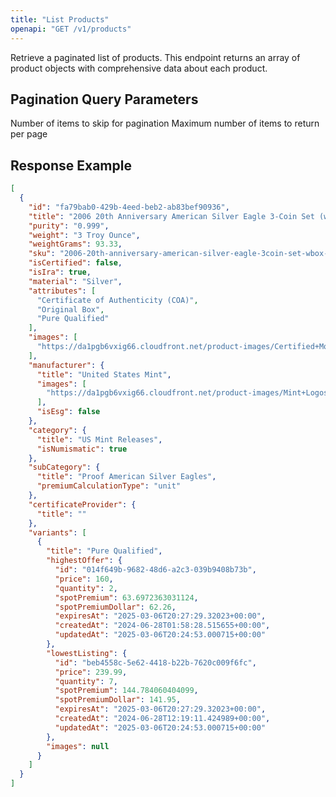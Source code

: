 ```yaml
---
title: "List Products"
openapi: "GET /v1/products"
---
```


Retrieve a paginated list of products. This endpoint returns an array of product objects with comprehensive data about each product.

## Pagination Query Parameters

<ParamField query="offset" type="integer" default="0">
  Number of items to skip for pagination
</ParamField>

<ParamField query="limit" type="integer" default="10" min="1" max="100">
  Maximum number of items to return per page
</ParamField>

## Response Example

```json
[
  {
    "id": "fa79bab0-429b-4eed-beb2-ab83bef90936",
    "title": "2006 20th Anniversary American Silver Eagle 3-Coin Set (w/Box & COA)",
    "purity": "0.999",
    "weight": "3 Troy Ounce",
    "weightGrams": 93.33,
    "sku": "2006-20th-anniversary-american-silver-eagle-3coin-set-wbox--coa-000421",
    "isCertified": false,
    "isIra": true,
    "material": "Silver",
    "attributes": [
      "Certificate of Authenticity (COA)",
      "Original Box",
      "Pure Qualified"
    ],
    "images": [
      "https://da1pgb6vxig66.cloudfront.net/product-images/Certified+Moderns/2006+ASE+Set.png"
    ],
    "manufacturer": {
      "title": "United States Mint",
      "images": [
        "https://da1pgb6vxig66.cloudfront.net/product-images/Mint+Logos/Mint.png"
      ],
      "isEsg": false
    },
    "category": {
      "title": "US Mint Releases",
      "isNumismatic": true
    },
    "subCategory": {
      "title": "Proof American Silver Eagles",
      "premiumCalculationType": "unit"
    },
    "certificateProvider": {
      "title": ""
    },
    "variants": [
      {
        "title": "Pure Qualified",
        "highestOffer": {
          "id": "014f649b-9682-48d6-a2c3-039b9408b73b",
          "price": 160,
          "quantity": 2,
          "spotPremium": 63.6972363031124,
          "spotPremiumDollar": 62.26,
          "expiresAt": "2025-03-06T20:27:29.32023+00:00",
          "createdAt": "2024-06-28T01:58:28.515655+00:00",
          "updatedAt": "2025-03-06T20:24:53.000715+00:00"
        },
        "lowestListing": {
          "id": "beb4558c-5e62-4418-b22b-7620c009f6fc",
          "price": 239.99,
          "quantity": 7,
          "spotPremium": 144.784060404099,
          "spotPremiumDollar": 141.95,
          "expiresAt": "2025-03-06T20:27:29.32023+00:00",
          "createdAt": "2024-06-28T12:19:11.424989+00:00",
          "updatedAt": "2025-03-06T20:24:53.000715+00:00"
        },
        "images": null
      }
    ]
  }
]
```
